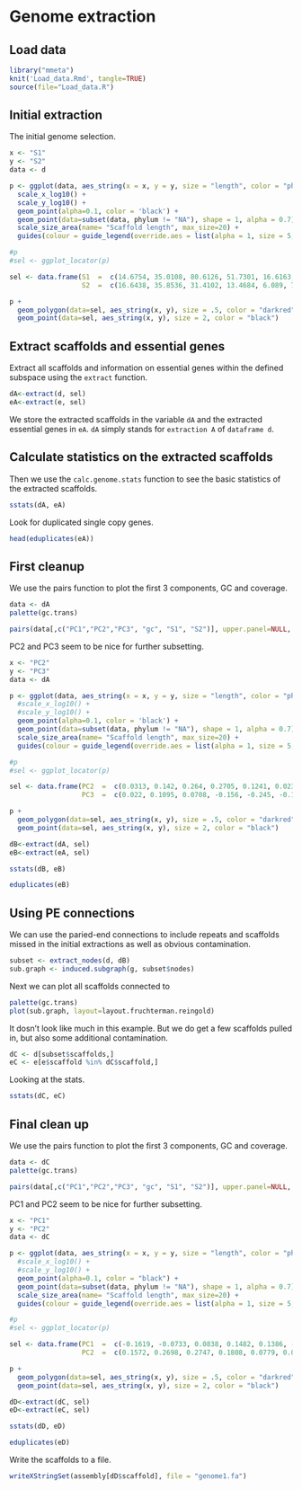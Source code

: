 Genome extraction
=======================================

## Load data

```r
library("mmeta")
knit('Load_data.Rmd', tangle=TRUE)
source(file="Load_data.R")
```

## Initial extraction
The initial genome selection.
```r
x <- "S1"
y <- "S2"
data <- d

p <- ggplot(data, aes_string(x = x, y = y, size = "length", color = "phylum")) + 
  scale_x_log10() + 
  scale_y_log10() + 
  geom_point(alpha=0.1, color = 'black') +
  geom_point(data=subset(data, phylum != "NA"), shape = 1, alpha = 0.7) +
  scale_size_area(name= "Scaffold length", max_size=20) +
  guides(colour = guide_legend(override.aes = list(alpha = 1, size = 5, shape = 19)))

#p
#sel <- ggplot_locator(p)

sel <- data.frame(S1  =  c(14.6754, 35.0108, 80.6126, 51.7301, 16.6163, 12.5092),
                  S2  =  c(16.6438, 35.8536, 31.4102, 13.4684, 6.089, 7.5246))

p + 
  geom_polygon(data=sel, aes_string(x, y), size = .5, color = "darkred", fill = NA, linetype= 2) +
  geom_point(data=sel, aes_string(x, y), size = 2, color = "black")
```

## Extract scaffolds and essential genes

Extract all scaffolds and information on essential genes within the defined subspace using the `extract` function.

```r
dA<-extract(d, sel)
eA<-extract(e, sel)
```
We store the extracted scaffolds in the variable `dA` and the extracted essential genes in `eA`. `dA` simply stands for `extraction A` of `dataframe d`.

## Calculate statistics on the extracted scaffolds
Then we use the `calc.genome.stats` function to see the basic statistics of the extracted scaffolds.

```r
sstats(dA, eA)
```

Look for duplicated single copy genes.

```r
head(eduplicates(eA))
```

## First cleanup

We use the pairs function to plot the first 3 components, GC and coverage. 
```r
data <- dA
palette(gc.trans)

pairs(data[,c("PC1","PC2","PC3", "gc", "S1", "S2")], upper.panel=NULL, col = data$gc-min(d$gc), cex = sqrt(data$length)/75, pch=20)
```

PC2 and PC3 seem to be nice for further subsetting.

```r
x <- "PC2"
y <- "PC3"
data <- dA

p <- ggplot(data, aes_string(x = x, y = y, size = "length", color = "phylum")) + 
  #scale_x_log10() + 
  #scale_y_log10() + 
  geom_point(alpha=0.1, color = 'black') +
  geom_point(data=subset(data, phylum != "NA"), shape = 1, alpha = 0.7) +
  scale_size_area(name= "Scaffold length", max_size=20) +
  guides(colour = guide_legend(override.aes = list(alpha = 1, size = 5, shape = 19)))

#p
#sel <- ggplot_locator(p)

sel <- data.frame(PC2  =  c(0.0313, 0.142, 0.264, 0.2705, 0.1241, 0.0232),
                  PC3  =  c(0.022, 0.1095, 0.0708, -0.156, -0.245, -0.1172))

p + 
  geom_polygon(data=sel, aes_string(x, y), size = .5, color = "darkred", fill = NA, linetype= 2) +
  geom_point(data=sel, aes_string(x, y), size = 2, color = "black")
```

```r
dB<-extract(dA, sel)
eB<-extract(eA, sel)
```

```r
sstats(dB, eB)
```

```r
eduplicates(eB)
```

## Using PE connections

We can use the paried-end connections to include repeats and scaffolds missed in the initial extractions as well as obvious contamination. 
```r
subset <- extract_nodes(d, dB)
sub.graph <- induced.subgraph(g, subset$nodes)
```

Next we can plot all scaffolds connected to 
```r
palette(gc.trans)
plot(sub.graph, layout=layout.fruchterman.reingold)
```

It dosn't look like much in this example. But we do get a few scaffolds pulled in, but also some additional contamination.
```r
dC <- d[subset$scaffolds,]
eC <- e[e$scaffold %in% dC$scaffold,]
```

Looking at the stats.
```r
sstats(dC, eC)
```

## Final clean up

We use the pairs function to plot the first 3 components, GC and coverage. 
```r
data <- dC
palette(gc.trans)

pairs(data[,c("PC1","PC2","PC3", "gc", "S1", "S2")], upper.panel=NULL, col = data$gc-min(d$gc), cex = sqrt(data$length)/75, pch=20)
```

PC1 and PC2 seem to be nice for further subsetting.

```r
x <- "PC1"
y <- "PC2"
data <- dC

p <- ggplot(data, aes_string(x = x, y = y, size = "length", color = "phylum")) + 
  #scale_x_log10() + 
  #scale_y_log10() + 
  geom_point(alpha=0.1, color = "black") +
  geom_point(data=subset(data, phylum != "NA"), shape = 1, alpha = 0.7) +
  scale_size_area(name= "Scaffold length", max_size=20) +
  guides(colour = guide_legend(override.aes = list(alpha = 1, size = 5, shape = 19)))

#p
#sel <- ggplot_locator(p)

sel <- data.frame(PC1  =  c(-0.1619, -0.0733, 0.0838, 0.1482, 0.1386, -0.0419, -0.1644),
                  PC2  =  c(0.1572, 0.2698, 0.2747, 0.1808, 0.0779, 0.0015, 0.0098))

p + 
  geom_polygon(data=sel, aes_string(x, y), size = .5, color = "darkred", fill = NA, linetype= 2) +
  geom_point(data=sel, aes_string(x, y), size = 2, color = "black")
```

```r
dD<-extract(dC, sel)
eD<-extract(eC, sel)
```

```r
sstats(dD, eD)
```

```r
eduplicates(eD)
```

Write the scaffolds to a file.
```r
writeXStringSet(assembly[dD$scaffold], file = "genome1.fa")
```